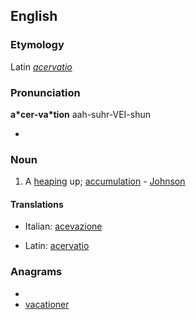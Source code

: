 ==English==

===Etymology===
Latin ''[[acervatio]]''

===Pronunciation===
{{rfp}}
'''a*cer-va*tion'''
aah-suhr-VEI-shun
* {{rhymes|eɪʃǝn}}

===Noun===
{{en-noun}}

# {{rare}} A [[heaping]] up; [[accumulation]] - [[Johnson]]

====Translations====
{{trans-top|a heaping up; accumulation}}
* Italian: [[acevazione]]
{{trans-mid}}
* Latin: [[acervatio]]
{{trans-bottom}}

===Anagrams===
* {{alphagram|aaceinortv}}
* [[vacationer#English|vacationer]]